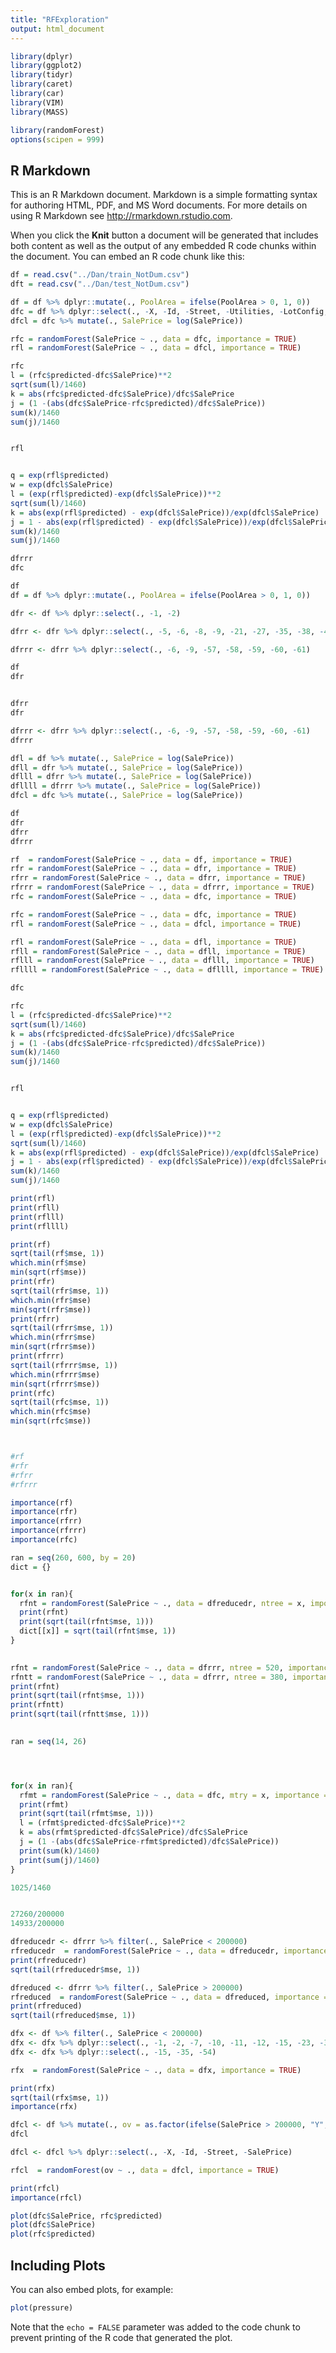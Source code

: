 ```yaml
---
title: "RFExploration"
output: html_document
---
```


```r
library(dplyr)
library(ggplot2)
library(tidyr)
library(caret)
library(car)
library(VIM)
library(MASS)
```

```r
library(randomForest)
options(scipen = 999)
```


## R Markdown

This is an R Markdown document. Markdown is a simple formatting syntax for authoring HTML, PDF, and MS Word documents. For more details on using R Markdown see <http://rmarkdown.rstudio.com>.

When you click the **Knit** button a document will be generated that includes both content as well as the output of any embedded R code chunks within the document. You can embed an R code chunk like this:

```r
df = read.csv("../Dan/train_NotDum.csv")
dft = read.csv("../Dan/test_NotDum.csv")
```

```r
df = df %>% dplyr::mutate(., PoolArea = ifelse(PoolArea > 0, 1, 0))
dfc = df %>% dplyr::select(., -X, -Id, -Street, -Utilities, -LotConfig, -Condition2, -RoofMatl, -ExterCond, -BsmtFinType2, -Heating, -Electrical, -LowQualFinSF, -BsmtHalfBath, -EnclosedPorch, -X3SsnPorch, -PoolArea, -Fence, -MoSold, -YrSold)
dfcl = dfc %>% mutate(., SalePrice = log(SalePrice))
```

```r
rfc = randomForest(SalePrice ~ ., data = dfc, importance = TRUE)
rfl = randomForest(SalePrice ~ ., data = dfcl, importance = TRUE)
```


```r
rfc
l = (rfc$predicted-dfc$SalePrice)**2
sqrt(sum(l)/1460)
k = abs(rfc$predicted-dfc$SalePrice)/dfc$SalePrice
j = (1 -(abs(dfc$SalePrice-rfc$predicted)/dfc$SalePrice))
sum(k)/1460
sum(j)/1460


rfl


q = exp(rfl$predicted)
w = exp(dfcl$SalePrice)
l = (exp(rfl$predicted)-exp(dfcl$SalePrice))**2
sqrt(sum(l)/1460)
k = abs(exp(rfl$predicted) - exp(dfcl$SalePrice))/exp(dfcl$SalePrice)
j = 1 - abs(exp(rfl$predicted) - exp(dfcl$SalePrice))/exp(dfcl$SalePrice)
sum(k)/1460
sum(j)/1460
```




```r
dfrrr
dfc
```



```r
df
df = df %>% dplyr::mutate(., PoolArea = ifelse(PoolArea > 0, 1, 0))

dfr <- df %>% dplyr::select(., -1, -2)

dfrr <- dfr %>% dplyr::select(., -5, -6, -8, -9, -21, -27, -35, -38, -41, -44, -67, -68, -69, -73)

dfrrr <- dfrr %>% dplyr::select(., -6, -9, -57, -58, -59, -60, -61)

df
dfr
```

```r

```


```r


dfrr
dfr
```

```r
dfrrr <- dfrr %>% dplyr::select(., -6, -9, -57, -58, -59, -60, -61)
dfrrr
```

```r

dfl = df %>% mutate(., SalePrice = log(SalePrice))
dfll = dfr %>% mutate(., SalePrice = log(SalePrice))
dflll = dfrr %>% mutate(., SalePrice = log(SalePrice))
dfllll = dfrrr %>% mutate(., SalePrice = log(SalePrice))
dfcl = dfc %>% mutate(., SalePrice = log(SalePrice))

```


```r
df
dfr
dfrr
dfrrr

```


```r

rf  = randomForest(SalePrice ~ ., data = df, importance = TRUE)
rfr = randomForest(SalePrice ~ ., data = dfr, importance = TRUE)
rfrr = randomForest(SalePrice ~ ., data = dfrr, importance = TRUE)
rfrrr = randomForest(SalePrice ~ ., data = dfrrr, importance = TRUE)
rfc = randomForest(SalePrice ~ ., data = dfc, importance = TRUE)
```

```r
rfc = randomForest(SalePrice ~ ., data = dfc, importance = TRUE)
rfl = randomForest(SalePrice ~ ., data = dfcl, importance = TRUE)
```


```r
rfl = randomForest(SalePrice ~ ., data = dfl, importance = TRUE)
rfll = randomForest(SalePrice ~ ., data = dfll, importance = TRUE)
rflll = randomForest(SalePrice ~ ., data = dflll, importance = TRUE)
rfllll = randomForest(SalePrice ~ ., data = dfllll, importance = TRUE)
```

```r
dfc
```


```r
rfc
l = (rfc$predicted-dfc$SalePrice)**2
sqrt(sum(l)/1460)
k = abs(rfc$predicted-dfc$SalePrice)/dfc$SalePrice
j = (1 -(abs(dfc$SalePrice-rfc$predicted)/dfc$SalePrice))
sum(k)/1460
sum(j)/1460


rfl


q = exp(rfl$predicted)
w = exp(dfcl$SalePrice)
l = (exp(rfl$predicted)-exp(dfcl$SalePrice))**2
sqrt(sum(l)/1460)
k = abs(exp(rfl$predicted) - exp(dfcl$SalePrice))/exp(dfcl$SalePrice)
j = 1 - abs(exp(rfl$predicted) - exp(dfcl$SalePrice))/exp(dfcl$SalePrice)
sum(k)/1460
sum(j)/1460

```


```r
print(rfl)
print(rfll)
print(rflll)
print(rfllll)

```



```r
print(rf)
sqrt(tail(rf$mse, 1))
which.min(rf$mse)
min(sqrt(rf$mse))
print(rfr)
sqrt(tail(rfr$mse, 1))
which.min(rfr$mse)
min(sqrt(rfr$mse))
print(rfrr)
sqrt(tail(rfrr$mse, 1))
which.min(rfrr$mse)
min(sqrt(rfrr$mse))
print(rfrrr)
sqrt(tail(rfrrr$mse, 1))
which.min(rfrrr$mse)
min(sqrt(rfrrr$mse))
print(rfc)
sqrt(tail(rfc$mse, 1))
which.min(rfc$mse)
min(sqrt(rfc$mse))



#rf
#rfr
#rfrr
#rfrrr

importance(rf)
importance(rfr)
importance(rfrr)
importance(rfrrr)
importance(rfc)
```


```r
ran = seq(260, 600, by = 20)
dict = {}


for(x in ran){
  rfnt = randomForest(SalePrice ~ ., data = dfreducedr, ntree = x, importance = TRUE)
  print(rfnt)
  print(sqrt(tail(rfnt$mse, 1)))
  dict[[x]] = sqrt(tail(rfnt$mse, 1))
}
  

```

```r
rfnt = randomForest(SalePrice ~ ., data = dfrrr, ntree = 520, importance = TRUE)
rfntt = randomForest(SalePrice ~ ., data = dfrrr, ntree = 380, importance = TRUE)
print(rfnt)
print(sqrt(tail(rfnt$mse, 1)))
print(rfntt)
print(sqrt(tail(rfntt$mse, 1)))
  
```

```r
ran = seq(14, 26)




for(x in ran){
  rfmt = randomForest(SalePrice ~ ., data = dfc, mtry = x, importance = TRUE)
  print(rfmt)
  print(sqrt(tail(rfmt$mse, 1)))
  l = (rfmt$predicted-dfc$SalePrice)**2
  k = abs(rfmt$predicted-dfc$SalePrice)/dfc$SalePrice
  j = (1 -(abs(dfc$SalePrice-rfmt$predicted)/dfc$SalePrice))
  print(sum(k)/1460)
  print(sum(j)/1460)
}
```


```r

1025/1460


27260/200000
14933/200000
```

```r
dfreducedr <- dfrrr %>% filter(., SalePrice < 200000)
rfreducedr  = randomForest(SalePrice ~ ., data = dfreducedr, importance = TRUE)
print(rfreducedr)
sqrt(tail(rfreducedr$mse, 1))
```

```r
dfreduced <- dfrrr %>% filter(., SalePrice > 200000)
rfreduced  = randomForest(SalePrice ~ ., data = dfreduced, importance = TRUE)
print(rfreduced)
sqrt(tail(rfreduced$mse, 1))
```

```r
dfx <- df %>% filter(., SalePrice < 200000)
dfx <- dfx %>% dplyr::select(., -1, -2, -7, -10, -11, -12, -15, -23, -37, -40, -43, -49, -70, -72, -74, -75, -76, -77)
dfx <- dfx %>% dplyr::select(., -15, -35, -54)
```

```r
rfx  = randomForest(SalePrice ~ ., data = dfx, importance = TRUE)
```

```r
print(rfx)
sqrt(tail(rfx$mse, 1))
importance(rfx)
```

```r
dfcl <- df %>% mutate(., ov = as.factor(ifelse(SalePrice > 200000, "Y", "N")))
dfcl
```

```r
dfcl <- dfcl %>% dplyr::select(., -X, -Id, -Street, -SalePrice)
```


```r
rfcl  = randomForest(ov ~ ., data = dfcl, importance = TRUE)
```

```r
print(rfcl)
importance(rfcl)
```

```r
plot(dfc$SalePrice, rfc$predicted)
plot(dfc$SalePrice)
plot(rfc$predicted)

```


## Including Plots

You can also embed plots, for example:

```r
plot(pressure)
```

Note that the `echo = FALSE` parameter was added to the code chunk to prevent printing of the R code that generated the plot.
